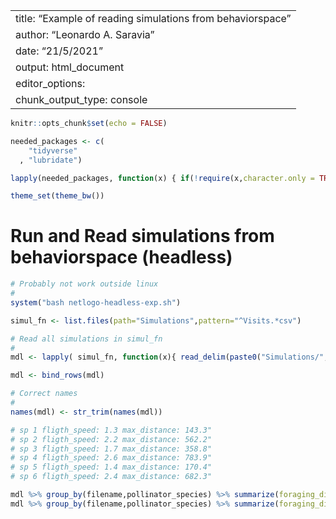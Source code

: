 
---
title: "Example of reading simulations from behaviorspace"
author: "Leonardo A. Saravia"
date: "21/5/2021"
output: html_document
editor_options: 
  chunk_output_type: console
---

```r
knitr::opts_chunk$set(echo = FALSE)

needed_packages <- c(
    "tidyverse"
  , "lubridate")

lapply(needed_packages, function(x) { if(!require(x,character.only = TRUE)) install.packages(x)} )

theme_set(theme_bw())

```

# Run and Read simulations from behaviorspace (headless)

```r

# Probably not work outside linux
#
system("bash netlogo-headless-exp.sh")

simul_fn <- list.files(path="Simulations",pattern="^Visits.*csv")

# Read all simulations in simul_fn
#
mdl <- lapply( simul_fn, function(x){ read_delim(paste0("Simulations/",x),";") %>% mutate(filename=x) })

mdl <- bind_rows(mdl)

# Correct names
#
names(mdl) <- str_trim(names(mdl))

# sp 1 fligth_speed: 1.3 max_distance: 143.3"
# sp 2 fligth_speed: 2.2 max_distance: 562.2"
# sp 3 fligth_speed: 1.7 max_distance: 358.8"
# sp 4 fligth_speed: 2.6 max_distance: 783.9"
# sp 5 fligth_speed: 1.4 max_distance: 170.4"
# sp 6 fligth_speed: 2.4 max_distance: 682.3"

mdl %>% group_by(filename,pollinator_species) %>% summarize(foraging_distance = max(foraging_distance) ) 
mdl %>% group_by(filename,pollinator_species) %>% summarize(foraging_distance = mean(foraging_distance) ) 


```

